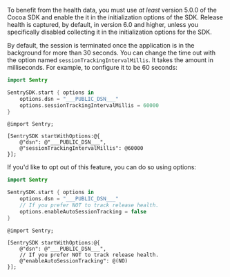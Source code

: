 To benefit from the health data, you must use _at least_ version 5.0.0 of the Cocoa SDK and enable the it in the initialization options of the SDK. Release health is captured, by default, in version 6.0 and higher, unless you specifically disabled collecting it in the initialization options for the SDK.

By default, the session is terminated once the application is in the background for more than 30 seconds. You can change the time out with the option named `sessionTrackingIntervalMillis`. It takes the amount in milliseconds. For example, to configure it to be 60 seconds:

```swift {tabTitle:"Swift"}
import Sentry

SentrySDK.start { options in
    options.dsn = "___PUBLIC_DSN___"
    options.sessionTrackingIntervalMillis = 60000
}
```

```objc {tabTitle:"Objective-C"}
@import Sentry;

[SentrySDK startWithOptions:@{
    @"dsn": @"___PUBLIC_DSN___",
    @"sessionTrackingIntervalMillis": @60000
}];
```

If you'd like to opt out of this feature, you can do so using options:

```swift {tabTitle:"Swift"}
import Sentry

SentrySDK.start { options in
    options.dsn = "___PUBLIC_DSN___"
    // If you prefer NOT to track release health.
    options.enableAutoSessionTracking = false
}
```

```objc {tabTitle:"Objective-C"}
@import Sentry;

[SentrySDK startWithOptions:@{
    @"dsn": @"___PUBLIC_DSN___",
    // If you prefer NOT to track release health.
    @"enableAutoSessionTracking": @(NO)
}];
```
